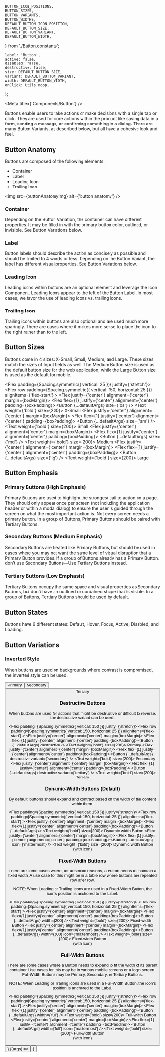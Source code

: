 

    BUTTON_ICON_POSITIONS,
    BUTTON_SIZES,
    BUTTON_VARIANTS,
    BUTTON_WIDTHS,
    DEFAULT_BUTTON_ICON_POSITION,
    DEFAULT_BUTTON_SIZE,
    DEFAULT_BUTTON_VARIANT,
    DEFAULT_BUTTON_WIDTH,
} from './Button.constants';

    label: 'Button',
    active: false,
    disabled: false,
    destructive: false,
    size: DEFAULT_BUTTON_SIZE,
    variant: DEFAULT_BUTTON_VARIANT,
    width: DEFAULT_BUTTON_WIDTH,
    onClick: Utils.noop,
};


<Meta title={'Components/Button'} />

<Title>Buttons</Title>

<Subtitle>
    Buttons enable users to take actions or make decisions with a single tap or click. They are used
    for core actions within the product like saving data in a form, sending a message, or confirming
    something in a dialog. There are many Button Variants, as described below, but all have a
    cohesive look and feel.
</Subtitle>

## Button Anatomy

Buttons are composed of the following elements:

-   Container
-   Label
-   Leading Icon
-   Trailing Icon

<img src={buttonAnatomyImg} alt={'button anatomy'} />

### Container

Depending on the Button Variation, the container can have different properties. It may be filled in with the primary
button color, outlined, or invisible. See Button Variations below.

### Label

Button labels should describe the action as concisely as possible and should be limited to 4 words or less. Depending on
the Button Variant, the label has different visual properties. See Button Variations below.

### Leading Icon

Leading icons within buttons are an optional element and leverage the Icon Component. Leading Icons appear to the left
of the Button Label. In most cases, we favor the use of leading icons vs. trailing icons.

### Trailing Icon

Trailing icons within buttons are also optional and are used much more sparingly. There are cases where it makes more
sense to place the icon to the right rather than to the left.

## Button Sizes

Buttons come in 4 sizes: X-Small, Small, Medium, and Large. These sizes match the sizes of Input fields as well. The
Medium Button size is used as the default button size for the web application, while the Large Button size is used
as the default for mobile.

<Flex padding={Spacing.symmetric({ vertical: 25 })} justify={'stretch'}>
    <Flex
        row
        padding={Spacing.symmetric({ vertical: 150, horizontal: 25 })}
        alignItems={'flex-start'}
    >
        <Flex justify={'center'} alignment={'center'} margin={boxMargin}>
            <Shape backgroundColor={colors.neutral[100]} width={150} height={150}>
                <Flex flex={1} justify={'center'} alignment={'center'} padding={boxPadding}>
                    <Button {...defaultArgs} size={'xs'} />
                </Flex>
            </Shape>
            <Text weight={'bold'} size={200}>
                X-Small
            </Text>
        </Flex>
        <Flex justify={'center'} alignment={'center'} margin={boxMargin}>
            <Shape backgroundColor={colors.neutral[100]} width={150} height={150}>
                <Flex flex={1} justify={'center'} alignment={'center'} padding={boxPadding}>
                    <Button {...defaultArgs} size={'sm'} />
                </Flex>
            </Shape>
            <Text weight={'bold'} size={200}>
                Small
            </Text>
        </Flex>
        <Flex justify={'center'} alignment={'center'} margin={boxMargin}>
            <Shape backgroundColor={colors.neutral[100]} width={150} height={150}>
                <Flex flex={1} justify={'center'} alignment={'center'} padding={boxPadding}>
                    <Button {...defaultArgs} size={'md'} />
                </Flex>
            </Shape>
            <Text weight={'bold'} size={200}>
                Medium
            </Text>
        </Flex>
        <Flex justify={'center'} alignment={'center'} margin={boxMargin}>
            <Shape backgroundColor={colors.neutral[100]} width={150} height={150}>
                <Flex flex={1} justify={'center'} alignment={'center'} padding={boxPadding}>
                    <Button {...defaultArgs} size={'lg'} />
                </Flex>
            </Shape>
            <Text weight={'bold'} size={200}>
                Large
            </Text>
        </Flex>
    </Flex>
</Flex>

## Button Emphasis

### Primary Buttons (High Emphasis)

Primary Buttons are used to highlight the strongest call to action on a page. They should only appear once per screen
(not including the application header or within a modal dialog) to ensure the user is guided through the screen on what
the most important action is. Not every screen needs a primary button. In a group of Buttons, Primary Buttons should be
paired with Tertiary Buttons.

### Secondary Buttons (Medium Emphasis)

Secondary Buttons are treated like Primary Buttons, but should be used in cases where you may not want the same level of
visual disruption that a Primary Button provides. If a group of Buttons already has a Primary Button, don’t use
Secondary Buttons—Use Tertiary Buttons instead.

### Tertiary Buttons (Low Emphasis)

Tertiary Buttons occupy the same space and visual properties as Secondary Buttons, but don’t have an outlined or
contained shape that is visible. In a group of Buttons, Tertiary Buttons should be used by default.

## Button States

Buttons have 6 different states: Default, Hover, Focus, Active, Disabled, and Loading.

## Button Variations

### Inverted Style

When buttons are used on backgrounds where contrast is compromised, the inverted style can be used.

<ThemeProvider theme={darkTheme}>
    <Flex padding={Spacing.symmetric({ vertical: 150 })} justify={'stretch'}>
        <Flex
            row
            padding={Spacing.symmetric({ vertical: 150, horizontal: 25 })}
            alignItems={'center'}
        >
            <Flex justify={'center'} alignment={'center'} margin={boxMargin}>
                <Shape backgroundColor={colors.blue[400]} width={150} height={150}>
                    <Flex flex={1} justify={'center'} alignment={'center'} padding={boxPadding}>
                        <Button {...defaultArgs} inverted />
                    </Flex>
                </Shape>
                <Text weight={'bold'} size={200}>
                    Primary
                </Text>
            </Flex>
            <Flex justify={'center'} alignment={'center'} margin={boxMargin}>
                <Shape backgroundColor={colors.blue[400]} width={150} height={150}>
                    <Flex flex={1} justify={'center'} alignment={'center'} padding={boxPadding}>
                        <Button {...defaultArgs} inverted variant={'secondary'} />
                    </Flex>
                </Shape>
                <Text weight={'bold'} size={200}>
                    Secondary
                </Text>
            </Flex>
            <Flex justify={'center'} alignment={'center'} margin={boxMargin}>
                <Shape backgroundColor={colors.blue[400]} width={150} height={150}>
                    <Flex flex={1} justify={'center'} alignment={'center'} padding={boxPadding}>
                        <Button {...defaultArgs} inverted variant={'tertiary'} />
                    </Flex>
                </Shape>
                <Text weight={'bold'} size={200}>
                    Tertiary
                </Text>
            </Flex>
        </Flex>
    </Flex>
</ThemeProvider>

### Destructive Buttons

When buttons are used for actions that might be destructive or difficult to reverse, the destructive variant can be used.

<Flex padding={Spacing.symmetric({ vertical: 150 })} justify={'stretch'}>
    <Flex
        row
        padding={Spacing.symmetric({ vertical: 150, horizontal: 25 })}
        alignItems={'flex-start'}
    >
        <Flex justify={'center'} alignment={'center'} margin={boxMargin}>
            <Shape backgroundColor={colors.neutral[100]} width={150} height={150}>
                <Flex flex={1} justify={'center'} alignment={'center'} padding={boxPadding}>
                    <Button {...defaultArgs} destructive />
                </Flex>
            </Shape>
            <Text weight={'bold'} size={200}>
                Primary
            </Text>
        </Flex>
        <Flex justify={'center'} alignment={'center'} margin={boxMargin}>
            <Shape backgroundColor={colors.neutral[100]} width={150} height={150}>
                <Flex flex={1} justify={'center'} alignment={'center'} padding={boxPadding}>
                    <Button {...defaultArgs} destructive variant={'secondary'} />
                </Flex>
            </Shape>
            <Text weight={'bold'} size={200}>
                Secondary
            </Text>
        </Flex>
        <Flex justify={'center'} alignment={'center'} margin={boxMargin}>
            <Shape backgroundColor={colors.neutral[100]} width={150} height={150}>
                <Flex flex={1} justify={'center'} alignment={'center'} padding={boxPadding}>
                    <Button {...defaultArgs} destructive variant={'tertiary'} />
                </Flex>
            </Shape>
            <Text weight={'bold'} size={200}>
                Tertiary
            </Text>
        </Flex>
    </Flex>
</Flex>

### Dynamic-Width Buttons (Default)

By default, buttons should expand and contract based on the width of the content within them.

<Flex padding={Spacing.symmetric({ vertical: 150 })} justify={'stretch'}>
    <Flex
        row
        padding={Spacing.symmetric({ vertical: 150, horizontal: 25 })}
        alignItems={'flex-start'}
    >
        <Flex justify={'center'} alignment={'center'} margin={boxMargin}>
            <Shape backgroundColor={colors.neutral[100]} width={350} height={150}>
                <Flex flex={1} justify={'center'} alignment={'center'} padding={boxPadding}>
                    <Button {...defaultArgs} />
                </Flex>
            </Shape>
            <Text weight={'bold'} size={200}>
                Dynamic width Button
            </Text>
        </Flex>
        <Flex justify={'center'} alignment={'center'} margin={boxMargin}>
            <Shape backgroundColor={colors.neutral[100]} width={350} height={150}>
                <Flex flex={1} justify={'center'} alignment={'center'} padding={boxPadding}>
                    <Button {...defaultArgs} icon={'mattermost'} />
                </Flex>
            </Shape>
            <Text weight={'bold'} size={200}>
                Dynamic width Button
                <br />
                (with Icon)
            </Text>
        </Flex>
    </Flex>
</Flex>

### Fixed-Width Buttons

There are some cases where, for aesthetic reasons, a Button needs to maintain a fixed width. A use case for this might
be in a table row where buttons are repeated row after row.

NOTE: When Leading or Trailing icons are used in a Fixed-Width Button, the icon's position is anchored to the Label.

<Flex padding={Spacing.symmetric({ vertical: 150 })} justify={'stretch'}>
    <Flex
        row
        padding={Spacing.symmetric({ vertical: 150, horizontal: 25 })}
        alignItems={'flex-start'}
    >
        <Flex justify={'center'} alignment={'center'} margin={boxMargin}>
            <Shape backgroundColor={colors.neutral[100]} width={350} height={150}>
                <Flex flex={1} justify={'center'} alignment={'center'} padding={boxPadding}>
                    <Button {...defaultArgs} width={200} />
                </Flex>
            </Shape>
            <Text weight={'bold'} size={200}>
                Fixed-width Button
            </Text>
        </Flex>
        <Flex justify={'center'} alignment={'center'} margin={boxMargin}>
            <Shape backgroundColor={colors.neutral[100]} width={350} height={150}>
                <Flex flex={1} justify={'center'} alignment={'center'} padding={boxPadding}>
                    <Button {...defaultArgs} width={200} icon={'mattermost'} />
                </Flex>
            </Shape>
            <Text weight={'bold'} size={200}>
                Fixed-width Button
                <br />
                (with Icon)
            </Text>
        </Flex>
    </Flex>
</Flex>

### Full-Width Buttons

There are some cases where a Button needs to expand to fit the width of its parent container. Use cases for this may be
in various mobile screens or a login screen. Full-Width Buttons may be Primary, Secondary, or Tertiary Buttons.

NOTE: When Leading or Trailing icons are used in a Full-Width Button, the icon's position is anchored to the Label.

<Flex padding={Spacing.symmetric({ vertical: 150 })} justify={'stretch'}>
    <Flex
        row
        padding={Spacing.symmetric({ vertical: 150, horizontal: 25 })}
        alignItems={'flex-start'}
    >
        <Flex justify={'center'} alignment={'center'} margin={boxMargin}>
            <Shape backgroundColor={colors.neutral[100]} width={350} height={150}>
                <Flex flex={1} justify={'center'} alignment={'center'} padding={boxPadding}>
                    <Button {...defaultArgs} width={'full'} />
                </Flex>
            </Shape>
            <Text weight={'bold'} size={200}>
                Full-width Button
            </Text>
        </Flex>
        <Flex justify={'center'} alignment={'center'} margin={boxMargin}>
            <Shape backgroundColor={colors.neutral[100]} width={350} height={150}>
                <Flex flex={1} justify={'center'} alignment={'center'} padding={boxPadding}>
                    <Button {...defaultArgs} width={'full'} icon={'mattermost'} />
                </Flex>
            </Shape>
            <Text weight={'bold'} size={200}>
                Full-width Button
                <br />
                (with Icon)
            </Text>
        </Flex>
    </Flex>
</Flex>

<ArgsTable of={Button} />

<Canvas hidden>
    <Story
        name="Default"
        args={{
            label: 'normal button',
            active: false,
            disabled: false,
            destructive: false,
            size: DEFAULT_BUTTON_SIZE,
            variant: DEFAULT_BUTTON_VARIANT,
            width: DEFAULT_BUTTON_WIDTH,
            icon: null,
            iconPosition: null,
        }}
        argTypes={{
            size: { options: BUTTON_SIZES, control: { type: 'select' } },
            variant: { options: BUTTON_VARIANTS, control: { type: 'select' } },
            width: { options: [...BUTTON_WIDTHS, 100, 200, 300, 400], control: { type: 'select' } },
            icon: { table: { disable: true } },
            iconPosition: { table: { disable: true } },
            className: { table: { disable: true } },
            onClick: { action: 'clicked' },
        }}
    >
        {(args) => <Button {...args} />}
    </Story>
    <Story
        name="Button with icon"
        args={{
            label: 'button with icon',
            active: false,
            disabled: false,
            destructive: false,
            size: DEFAULT_BUTTON_SIZE,
            variant: DEFAULT_BUTTON_VARIANT,
            width: DEFAULT_BUTTON_WIDTH,
            icon: DEFAULT_ICON_GLYPH,
            iconPosition: DEFAULT_BUTTON_ICON_POSITION,
        }}
        argTypes={{
            size: { options: BUTTON_SIZES, control: { type: 'select' } },
            variant: { options: BUTTON_VARIANTS, control: { type: 'select' } },
            width: { options: [...BUTTON_WIDTHS, 100, 200, 300, 400], control: { type: 'select' } },
            icon: { options: ICON_GLYPHS, control: { type: 'select' } },
            iconPosition: { options: BUTTON_ICON_POSITIONS, control: { type: 'select' } },
            className: { table: { disable: true } },
            onClick: { action: 'clicked' },
        }}
    >
        {(args) => <Button {...args} />}
    </Story>
</Canvas>

